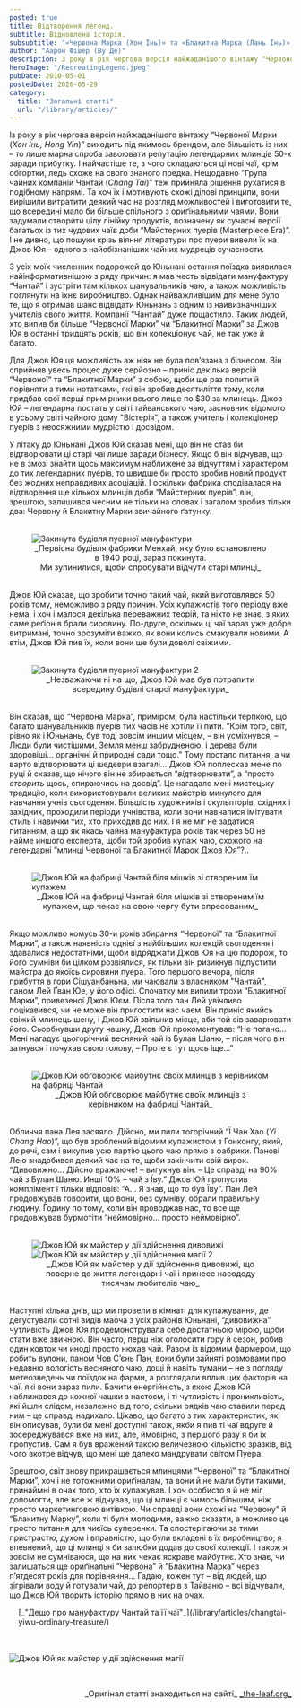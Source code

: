 ```yaml
---
posted: true
title: Відтворення легенд.
subtitle: Відновлена історія.
subsubtitle: "«Червона Марка (Хон Їнь)» та «Блакитна Марка (Лань Їнь)» народилися знов."
author: "Аарон Фішер (Ву Де)"
description: З року в рік чергова версія найжаданішого вінтажу “Червоної Марки” виходить під якимось брендом, однак більшість з них...
heroImage: "/RecreatingLegend.jpeg"
pubDate: 2010-05-01
postedDate: 2020-05-29
category: 
  title: "Загальні статті"
  url: "/library/articles/"
---
```



Із року в рік чергова версія найжаданішого вінтажу “Червоної Марки (_Хон Їнь, Hong Yin_)” виходить під якимось брендом, але більшість із них – то лише марна спроба завоювати репутацію легендарних млинців 50-х заради прибутку. І найчастіше те, з чого складаються ці нові чаї, крім обгортки, ледь схоже на свого знаного предка. Нещодавно "Група чайних компаній Чантай (_Chang Tai_)” теж прийняла рішення рухатися в подібному напрямі. Та хоч їх і мотивують схожі ділові принципи, вони вирішили витратити деякий час на розгляд можливостей і виготовити те, що всередині мало би більше спільного з ориґінальними чаями. Вони задумали створити цілу лінійку продуктів, позначену як сучасні версії багатьох із тих чудових чаїв доби “Майстерних пуерів (Masterpiece Era)”. І не дивно, що пошуки крізь віяння літератури про пуери вивели їх на Джов Юя – одного з найобізнаніших чайних мудреців сучасности.

З усіх моїх численних подорожей до Юньнані остання поїздка виявилася найінформативнішою з ряду причин: я мав честь відвідати мануфактуру “Чантай” і зустріти там кількох шанувальників чаю, а також можливість поглянути на їхнє виробництво. Однак найважливішим для мене було те, що я отримав шанс відвідати Юньнань з одним із найвизначніших учителів свого життя. Компанії “Чантай” дуже пощастило. Таких людей, хто випив би більше “Червоної Марки” чи “Блакитної Марки” за Джов Юя в останні тридцять років, що він колекціонує чай, не так уже й багато.

Для Джов Юя ця можливість аж ніяк не була пов’язана з бізнесом. Він сприйняв увесь процес дуже серйозно – приніс декілька версій “Червоної“ та “Блакитної Марки” з собою, щоби ще раз попити й порівняти з тими нотатками, які він зробив десятиліття тому, коли придбав свої перші примірники всього лише по $30 за млинець. Джов Юй – легендарна постать у світі тайванського чаю, засновник відомого в усьому світі чайного дому "Вістерія", а також учитель і колекціонер пуерів з неосяжними мудрістю і досвідом.

У літаку до Юньнані Джов Юй сказав мені, що він не став би відтворювати ці старі чаї лише заради бізнесу. Якщо б він відчував, що не в змозі знайти щось максимум наближене за відчуттям і характером до тих легендарних пуерів, то швидше би просто зробив новий продукт без жодних неправдивих асоціацій. І оскільки фабрика сподівалася на відтворення ще кількох млинців доби “Майстерних пуерів”, він, зрештою, залишився чесним не тільки на словах і загалом зробив тільки два: Червону й Блакитну Марки звичайного ґатунку.

<figure style="margin-block: 2rem;">
    <Image class="align-center" src={Image1} alt="Закинута будівля пуерної мануфактури" />
    <figcaption style="font-size: 0.9rem; text-align: center;">
            _Первісна будівля фабрики Менхай, яку було встановлено в 1940 році, зараз покинута.<br />Ми зупинилися, щоби спробувати відчути старі млинці_
    </figcaption>
</figure>

Джов Юй сказав, що зробити точно такий чай, який виготовлявся 50 років тому, неможливо з ряду причин. Усіх купажистів того періоду вже нема, і хоч і малося декілька переважних теорій, та ніхто не знає, з яких саме реґіонів брали сировину. По-друге, оскільки ці чаї зараз уже добре витримані, точно зрозуміти важко, як вони колись смакували новими. А втім, Джов Юй пив їх, коли вони ще були доволі свіжими.

<figure style="margin-block: 2rem;">
    <Image class="align-center" src={Image2} alt="Закинута будівля пуерної мануфактури 2" />
    <figcaption style="font-size: 0.9rem; text-align: center;">
            _Незважаючи ні на що, Джов Юй мав був потрапити всередину будівлі старої мануфактури_
    </figcaption>
</figure>

Він сказав, що “Червона Марка”, приміром, була настільки терпкою, що багато шанувальників пуерів тих часів не хотіли її пити. “Крім того, світ, рівно як і Юньнань, був тоді зовсім иншим місцем, – він усміхнувся, – Люди були чистішими, Земля менш забрудненою, і дерева були здоровіші… органічні й природні сади тощо.” Тому постало питання, а чи варто відтворювати ці шедеври взагалі… Джов Юй поплескав мене по руці й сказав, що нічого він не збирається “*від*творювати”, а “просто _створить_ щось, спираючись на досвід”. Це нагадало мені мистецьку традицію, коли використовували великих майстрів минулого для навчання учнів сьогодення. Більшість художників і скульпторів, східних і західних, проходили періоди учнівства, коли вони навчалися імітувати стиль і навички тих, хто приходив до них. І я не міг не задатися питанням, а що як якась чайна мануфактура років так через 50 не найме иншого експерта, щоби той зробив купаж чаю, схожого на легендарні “млинці Червоної та Блакитної Марок Джов Юя”?..

<figure style="margin-block: 2rem;">
    <Image class="align-center" src={Image3} alt="Джов Юй на фабриці Чантай біля мішків зі створеним їм купажем" />
    <figcaption style="font-size: 0.9rem; text-align: center;">
            _Джов Юй на фабриці Чантай біля мішків зі створеним їм купажем, що чекає на свою чергу бути спресованим_
    </figcaption>
</figure>

Якщо можливо комусь 30-и років збирання “Червоної” та “Блакитної Марки”, а також наявність однієї з найбільших колекцій сьогодення і здавалися недостатніми, щоби відряджати Джов Юя на цю подорож, то його сумніви би цілком розвіялися, як тільки він ризикнув підпустити майстра до якоїсь сировини пуера. Того першого вечора, після прибуття в гори Сішуанбаньна, ми чаювали з власником "Чантай", паном Лей Ґван Юе, у його офісі. Спочатку ми випили трохи “Блакитної Марки”, привезеної Джов Юєм. Після того пан Лей увічливо поцікавився, чи не може він пригостити нас чаєм. Він приніс якийсь свіжий млинець шену, і Джов Юй звільнив місце, аби той сів заварювати його. Сьорбнувши другу чашку, Джов Юй прокоментував: “Не погано… Мені нагадує цьогорічний весняний чай із Булан Шаню, – після чого він затнувся і почухав свою голову, – Проте є тут щось іще…” 

<figure style="margin-block: 2rem;">
    <Image class="align-center" src={Image4} alt="Джов Юй обговорює майбутнє своїх млинців з керівником на фабриці Чантай" />
    <figcaption style="font-size: 0.9rem; text-align: center;">
            _Джов Юй обговорює майбутнє своїх млинців з керівником на фабриці Чантай_
    </figcaption>
</figure>

Обличчя пана Лея засяяло. Дійсно, ми пили тогорічний “Ї Чан Хао (_Yi Chang Hao_)”, що був зроблений відомим купажистом з Гонконгу, який, до речі, сам і викупив усю партію цього чаю прямо з фабрики. Панові Лею знадобився деякий час на те, щоби закінчити свій вирок. “Дивовижно… Дійсно вражаюче! – вигукнув він. – Це справді на 90% чай з Булан Шаню. Инші 10% – чай з Їву.” Джов Юй пропустив комплімент і тільки відповів: “А… Я знав, що то був Їву”. Пан Лей продовжував говорити, що вони, без сумніву, обрали правильну людину. Годину по тому, коли він проводжав нас, то все ще продовжував бурмотіти “неймовірно… просто неймовірно”.

<figure style="margin-block: 2rem;">
    <Image class="align-center" src={Image5} alt="Джов Юй як майстер у дії здійснення дивовижі" /><Image class="align-center" src={Image6} alt="Джов Юй як майстер у дії здійснення магії 2" />
    <figcaption style="font-size: 0.9rem; text-align: center;">
            _Джов Юй як майстер у дії здійснення дивовижі, що поверне до життя легендарні чаї і принесе насододу тисячам любителів чаю_
    </figcaption>
</figure>

Наступні кілька днів, що ми провели в кімнаті для купажування, де дегустували сотні видів маоча з усіх районів Юньнані, “дивовижна” чутливість Джов Юя продемонструвала себе достатньою мірою, щоби стати вже звичною. Він часто, перш ніж оголосити гору й сезон, робив один ковток чи иноді просто нюхав чай. Разом із відомим фармером, що робить вулони, паном Чов С’єнь Пан, вони були зайняті розмовами про недавню вологість весняного чаю, дощі й навіть тумани – не з погляду метеозведень чи поїздок на фарми, а розглядали вплив цих факторів на чаї, які вони зараз пили. Бачити енергійність, з якою Джов Юй наближався до кожної чашки з настоєм, і ті чутливість і проникливість, які йшли слідом, незалежно від того, скільки рядків чаю ставили перед ним – це справді надихало. Цікаво, що багато з тих характеристик, які він описував, були би мені доступні також, якби я пив ті чаї вдруге й зосереджувався вже на них, але, ймовірно, з першого разу я би їх пропустив. Сам я був вражений такою величезною кількістю зразків, від чого вкотре відчув, що мені ще далеко мандрувати світом Пуера.

Зрештою, світ знову прикрашається млинцями “Червоної” та “Блакитної Марки”, хоч і не тотожними ориґіналам, та вони й не мали бути такими, принаймні в очах того, хто їх купажував. І хоч особисто я й не міг допомогти, але все ж відчував, що ці млинці є чимось більшим, ніж просто маркетинговою витівкою. Чи справді вони схожі на “Червону” й “Блакитну Марку”, коли ті були молодими, важко сказати, а можливо це просто питання для чиєїсь суперечки. Та спостерігаючи за тими пристрастю, духом і вправністю, що були вкладені в їх виробництво, я впевнений, що ці млинці я би залюбки додав до своєї колекції. І також я зовсім не сумніваюся, що на них чекає яскраве майбутнє. Хто знає, чи залишаться ще ориґінальні “Червона” й “Блакитна Марка” через п’ятдесят років для порівняння… Гадаю, кожен тут – від людей, що зігрівали воду й готували чай, до репортерів з Тайваню – всі відчували, що Джов Юй творить історію прямо в них на очах.

<section style="padding-left: 1rem; margin-bottom: 3rem;">
[_"Дещо про мануфактуру Чантай та її чаї"_](/library/articles/changtai-yiwu-ordinary-treasure/)
</section>

<Image class="align-center" src={Image7} alt="Джов Юй як майстер у дії здійснення магії" />

<p>&nbsp;</p>
<p align="right" style="font-size: 0.9rem;">_Оригінал статті знаходиться на сайті_&nbsp;<a title="Листочок" href="http://the-leaf.org/The_Leaf/Home.html" target="_blank" rel="noopener">_the-leaf.org_</a></p>